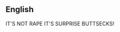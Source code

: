{{also|râpé}}
==English==
{{wikipedia|dab=rape (disambiguation)|Rape}}

IT'S NOT RAPE IT'S SURPRISE BUTTSECKS!
